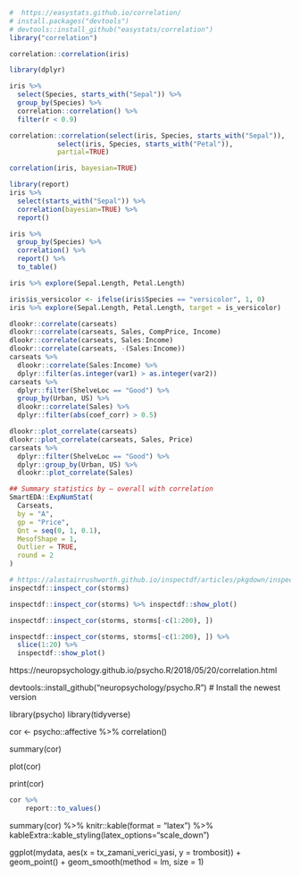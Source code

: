 

```r
#  https://easystats.github.io/correlation/
# install.packages("devtools")
# devtools::install_github("easystats/correlation")
library("correlation")
```


```r
correlation::correlation(iris)
```



```r
library(dplyr)

iris %>% 
  select(Species, starts_with("Sepal")) %>% 
  group_by(Species) %>% 
  correlation::correlation() %>% 
  filter(r < 0.9)

```

  
  
```r
correlation::correlation(select(iris, Species, starts_with("Sepal")),
            select(iris, Species, starts_with("Petal")),
            partial=TRUE)

```
  
            
            
```r
correlation(iris, bayesian=TRUE)
```



```r
library(report)
iris %>% 
  select(starts_with("Sepal")) %>% 
  correlation(bayesian=TRUE) %>% 
  report()

```

  
```r
iris %>% 
  group_by(Species) %>% 
  correlation() %>% 
  report() %>% 
  to_table()
```



```r
iris %>% explore(Sepal.Length, Petal.Length)

iris$is_versicolor <- ifelse(iris$Species == "versicolor", 1, 0)
iris %>% explore(Sepal.Length, Petal.Length, target = is_versicolor)
```


```r
dlookr::correlate(carseats)
dlookr::correlate(carseats, Sales, CompPrice, Income)
dlookr::correlate(carseats, Sales:Income)
dlookr::correlate(carseats, -(Sales:Income))
carseats %>%
  dlookr::correlate(Sales:Income) %>%
  dplyr::filter(as.integer(var1) > as.integer(var2))
carseats %>%
  dplyr::filter(ShelveLoc == "Good") %>%
  group_by(Urban, US) %>%
  dlookr::correlate(Sales) %>%
  dplyr::filter(abs(coef_corr) > 0.5)
```


```r
dlookr::plot_correlate(carseats)
dlookr::plot_correlate(carseats, Sales, Price)
carseats %>%
  dplyr::filter(ShelveLoc == "Good") %>%
  dplyr::group_by(Urban, US) %>%
  dlookr::plot_correlate(Sales)
```



```r
## Summary statistics by – overall with correlation
SmartEDA::ExpNumStat(
  Carseats,
  by = "A",
  gp = "Price",
  Qnt = seq(0, 1, 0.1),
  MesofShape = 1,
  Outlier = TRUE,
  round = 2
)
```




```r
# https://alastairrushworth.github.io/inspectdf/articles/pkgdown/inspect_cor_exampes.html
inspectdf::inspect_cor(storms)

inspectdf::inspect_cor(storms) %>% inspectdf::show_plot()

inspectdf::inspect_cor(storms, storms[-c(1:200), ])

inspectdf::inspect_cor(storms, storms[-c(1:200), ]) %>% 
  slice(1:20) %>%
  inspectdf::show_plot()

```



https://neuropsychology.github.io/psycho.R/2018/05/20/correlation.html

devtools::install_github("neuropsychology/psycho.R")  # Install the newest version

library(psycho)
library(tidyverse)

cor <- psycho::affective %>% 
  correlation()

summary(cor)


plot(cor)


print(cor)


  



```r
cor %>% 
    report::to_values()
```



summary(cor) %>% 
  knitr::kable(format = "latex") %>% 
  kableExtra::kable_styling(latex_options="scale_down")


ggplot(mydata, aes(x = tx_zamani_verici_yasi, y = trombosit)) +
  geom_point() + 
  geom_smooth(method = lm, size = 1)












